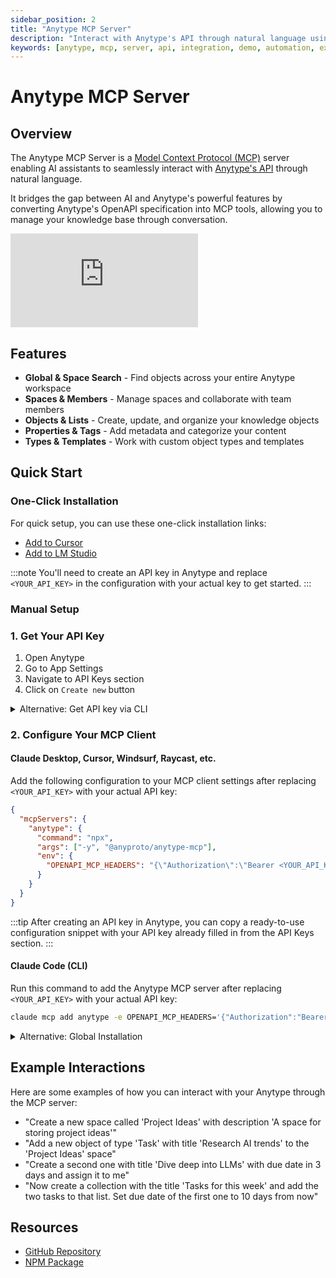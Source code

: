 ```yaml
---
sidebar_position: 2
title: "Anytype MCP Server"
description: "Interact with Anytype's API through natural language using the Anytype MCP Server."
keywords: [anytype, mcp, server, api, integration, demo, automation, extensions, ai, assistant]
---
```


# Anytype MCP Server

## Overview

The Anytype MCP Server is a [Model Context Protocol (MCP)](https://modelcontextprotocol.io) server enabling AI assistants to seamlessly interact with [Anytype's API](https://github.com/anyproto/anytype-api) through natural language.

It bridges the gap between AI and Anytype's powerful features by converting Anytype's OpenAPI specification into MCP tools, allowing you to manage your knowledge base through conversation.

<div style={{ position: "relative", paddingBottom: "56.25%", height: 0 }}>
  <iframe
    src="https://www.youtube.com/embed/_IpW-iPtbXw"
    title="Anytype MCP Demo"
    style={{ position: "absolute", top: 0, left: 0, width: "100%", height: "100%" }}
    frameBorder="0"
    allow="accelerometer; autoplay; clipboard-write; encrypted-media; gyroscope; picture-in-picture"
    allowFullScreen
  ></iframe>
</div>

## Features

- **Global & Space Search** - Find objects across your entire Anytype workspace
- **Spaces & Members** - Manage spaces and collaborate with team members
- **Objects & Lists** - Create, update, and organize your knowledge objects
- **Properties & Tags** - Add metadata and categorize your content
- **Types & Templates** - Work with custom object types and templates

## Quick Start

### One-Click Installation

For quick setup, you can use these one-click installation links:

- [Add to Cursor](https://cursor.com/install-mcp?name=anytype&config=JTdCJTIyY29tbWFuZCUyMiUzQSUyMm5weCUyMC15JTIwJTQwYW55cHJvdG8lMkZhbnl0eXBlLW1jcCUyMiUyQyUyMmVudiUyMiUzQSU3QiUyMk9QRU5BUElfTUNQX0hFQURFUlMlMjIlM0ElMjIlN0IlNUMlMjJBdXRob3JpemF0aW9uJTVDJTIyJTNBJTVDJTIyQmVhcmVyJTIwJTNDWU9VUl9BUElfS0VZJTNFJTVDJTIyJTJDJTIwJTVDJTIyQW55dHlwZS1WZXJzaW9uJTVDJTIyJTNBJTVDJTIyMjAyNS0wNS0yMCU1QyUyMiU3RCUyMiU3RCU3RA%3D%3D)
- [Add to LM Studio](https://lmstudio.ai/install-mcp?name=anytype&config=eyJjb21tYW5kIjoibnB4IiwiYXJncyI6WyIteSIsIkBhbnlwcm90by9hbnl0eXBlLW1jcCJdLCJlbnYiOnsiT1BFTkFQSV9NQ1BfSEVBREVSUyI6IntcIkF1dGhvcml6YXRpb25cIjpcIkJlYXJlciA8WU9VUl9BUElfS0VZPlwiLCBcIkFueXR5cGUtVmVyc2lvblwiOlwiMjAyNS0wNS0yMFwifSJ9fQ%3D%3D)

:::note
You'll need to create an API key in Anytype and replace `<YOUR_API_KEY>` in the configuration with your actual key to get started.
:::

### Manual Setup

### 1. Get Your API Key

1. Open Anytype
2. Go to App Settings
3. Navigate to API Keys section
4. Click on `Create new` button

<details>
<summary>Alternative: Get API key via CLI</summary>

You can also get your API key using the command line:

```bash
npx -y @anyproto/anytype-mcp get-key
```

</details>

### 2. Configure Your MCP Client

#### Claude Desktop, Cursor, Windsurf, Raycast, etc.

Add the following configuration to your MCP client settings after replacing `<YOUR_API_KEY>` with your actual API key:

```json
{
  "mcpServers": {
    "anytype": {
      "command": "npx",
      "args": ["-y", "@anyproto/anytype-mcp"],
      "env": {
        "OPENAPI_MCP_HEADERS": "{\"Authorization\":\"Bearer <YOUR_API_KEY>\", \"Anytype-Version\":\"2025-05-20\"}"
      }
    }
  }
}
```

:::tip
After creating an API key in Anytype, you can copy a ready-to-use configuration snippet with your API key already filled in from the API Keys section.
:::

#### Claude Code (CLI)

Run this command to add the Anytype MCP server after replacing `<YOUR_API_KEY>` with your actual API key:

```bash
claude mcp add anytype -e OPENAPI_MCP_HEADERS='{"Authorization":"Bearer <YOUR_API_KEY>", "Anytype-Version":"2025-05-20"}' -s user -- npx -y @anyproto/anytype-mcp
```

<details>
<summary>Alternative: Global Installation</summary>

If you prefer to install the package globally:

1. Install the package:

```bash
npm install -g @anyproto/anytype-mcp
```

2. Update your MCP client configuration to use the global installation:

```json
{
  "mcpServers": {
    "anytype": {
      "command": "anytype-mcp",
      "env": {
        "OPENAPI_MCP_HEADERS": "{\"Authorization\":\"Bearer <YOUR_API_KEY>\", \"Anytype-Version\":\"2025-05-20\"}"
      }
    }
  }
}
```

</details>

## Example Interactions

Here are some examples of how you can interact with your Anytype through the MCP server:

- "Create a new space called 'Project Ideas' with description 'A space for storing project ideas'"
- "Add a new object of type 'Task' with title 'Research AI trends' to the 'Project Ideas' space"
- "Create a second one with title 'Dive deep into LLMs' with due date in 3 days and assign it to me"
- "Now create a collection with the title 'Tasks for this week' and add the two tasks to that list. Set due date of the first one to 10 days from now"

## Resources

- [GitHub Repository](https://github.com/anyproto/anytype-mcp)
- [NPM Package](https://www.npmjs.com/package/@anyproto/anytype-mcp)
